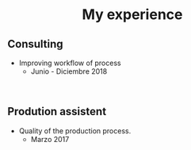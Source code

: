<H1 align="center">My experience</H1>

 
 
## Consulting
- Improving workflow of process
  - Junio - Diciembre 2018
  
<br>

## Prodution assistent
- Quality of the production process.
  - Marzo 2017

<br>









